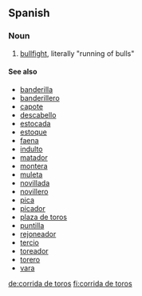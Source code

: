 ==Spanish==

===Noun===
{{es-noun-f|pl=corridas de toros}}

# [[bullfight]], literally "running of bulls"

====See also====
*[[banderilla]]
*[[banderillero]]
*[[capote]]
*[[descabello]]
*[[estocada]]
*[[estoque]]
*[[faena]]
*[[indulto]]
*[[matador]]
*[[montera]]
*[[muleta]]
*[[novillada]]
*[[novillero]]
*[[pica]]
*[[picador]]
*[[plaza de toros]]
*[[puntilla]]
*[[rejoneador]]
*[[tercio]]
*[[toreador]]
*[[torero]]
*[[vara]]


[[de:corrida de toros]]
[[fi:corrida de toros]]